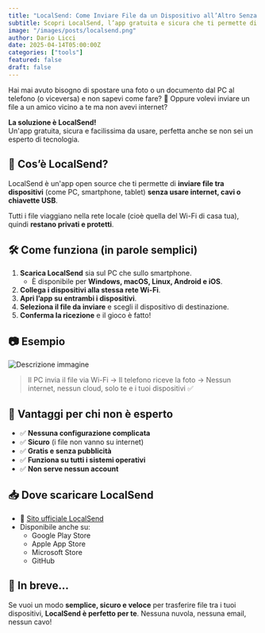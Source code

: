 ```yaml
---
title: "LocalSend: Come Inviare File da un Dispositivo all’Altro Senza Internet (Facile e Gratis)"
subtitle: Scopri LocalSend, l’app gratuita e sicura che ti permette di condividere foto, video e documenti tra PC e smartphone senza usare internet né cavi. Ideale anche per chi non è esperto!
image: "/images/posts/localsend.png"
author: Dario Licci 
date: 2025-04-14T05:00:00Z
categories: ["tools"]
featured: false
draft: false
---
```


Hai mai avuto bisogno di spostare una foto o un documento dal PC al telefono (o viceversa) e non sapevi come fare? 🤯 Oppure volevi inviare un file a un amico vicino a te ma non avevi internet?

**La soluzione è LocalSend!**  
Un'app gratuita, sicura e facilissima da usare, perfetta anche se non sei un esperto di tecnologia.

## 📌 Cos’è LocalSend?


LocalSend è un'app open source che ti permette di **inviare file tra dispositivi** (come PC, smartphone, tablet) **senza usare internet, cavi o chiavette USB**.

Tutti i file viaggiano nella rete locale (cioè quella del Wi-Fi di casa tua), quindi **restano privati e protetti**.

## 🛠️ Come funziona (in parole semplici)

1. **Scarica LocalSend** sia sul PC che sullo smartphone.
   - È disponibile per **Windows, macOS, Linux, Android e iOS**.
2. **Collega i dispositivi alla stessa rete Wi-Fi**.
3. **Apri l’app su entrambi i dispositivi**.
4. **Seleziona il file da inviare** e scegli il dispositivo di destinazione.
5. **Conferma la ricezione** e il gioco è fatto!

## 📷 Esempio
![Descrizione immagine](public/images/posts/esempio.png)
> Il PC invia il file via Wi-Fi → Il telefono riceve la foto → Nessun internet, nessun cloud, solo te e i tuoi dispositivi ✅

## 🎁 Vantaggi per chi non è esperto

- ✅ **Nessuna configurazione complicata**
- ✅ **Sicuro** (i file non vanno su internet)
- ✅ **Gratis e senza pubblicità**
- ✅ **Funziona su tutti i sistemi operativi**
- ✅ **Non serve nessun account**

## 📥 Dove scaricare LocalSend

- 🔗 [Sito ufficiale LocalSend](https://localsend.org)
- Disponibile anche su:
  - Google Play Store
  - Apple App Store
  - Microsoft Store
  - GitHub

## 🧠 In breve…

Se vuoi un modo **semplice, sicuro e veloce** per trasferire file tra i tuoi dispositivi, **LocalSend è perfetto per te**. Nessuna nuvola, nessuna email, nessun cavo!
